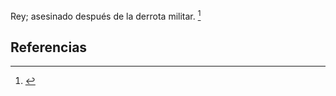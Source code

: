 Rey; asesinado después de la derrota militar. <ref>{{lib|LU|97|9|22}}</ref> 

== Referencias ==

<references />
